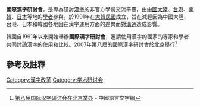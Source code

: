 '''國際漢字研討會'''，是專為研討[[漢字|漢字]]的非官方學術交流平臺，由[[中國大陸|中國大陸]]、[[台港|台港]]、[[南韓|南韓]]、[[日本|日本]]等地的[[學者|學者]]參與。於1991年在[[大韓民國|大韓民國]]成立，旨在減輕因為中國大陸、台港、日本和韓國各地因在漢字運用方面的差異而對[[溝通|溝通]]造成影響。

韓國自1991年以來開始舉辦'''國際漢字研討會'''，邀請使用漢字的國家的專家和學者共同討論漢字的使用和比較。2007年第八屆的國際漢字研討會於北京舉行<ref>[http://www.china-language.gov.cn/31/2007_11_7/1_31_3081_0_1194399844717.html 第八届国际汉字研讨会在北京举办] {{Wayback|url=http://www.china-language.gov.cn/31/2007_11_7/1_31_3081_0_1194399844717.html |date=20101206170153 }} - 中國語言文字網</ref>
== 參考及註釋 ==
{{reflist}}

{{lang-stub}}

[[Category:漢字改革|Category:漢字改革]]
[[Category:学术研讨会|Category:学术研讨会]]